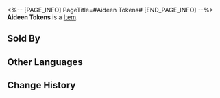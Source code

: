 <%-- [PAGE_INFO]
PageTitle=#Aideen Tokens#
[END_PAGE_INFO] --%>
{{Item Infobox
|title       = Aideen Tokens
|id          = 122000
|image       = Item Aideen Tokens.png
|type        = 
|invCategory = Valuables
|rarity      = 3
|effect      = 
|description = A token for amusement facilities at Aideen Park. Despite their large size, they are exceptionally lightweight.
|source1     = Aideen Token Shop
|source2     = Exploring Penacony
}}
{{Description|1=''Q: What is something that the more you possess, the less wealth you have? A: Gambler's chips.''}}
'''Aideen Tokens''' is a [[Item]].

==Sold By==
{{Shop Availability}}

==Other Languages==
{{Other Languages
|en   = Aideen Tokens
|zhs  = 艾迪恩代币
|zht  = 艾迪恩代幣
|ja   = エディオンコイン
|ko   = 에이딘 코인
|es   = Ficha Aideen
|fr   = Jetons Aideen
|ru   = Жетоны Айдена
|th   = Aideen Token
|vi   = Xu Aideen
|de   = Aideen-Marken
|id   = Aideen Token
|pt   = Fichas Aideen
}}

==Change History==
{{Change History|2.0}}